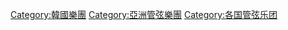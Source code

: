 [[Category:韓國樂團|Category:韓國樂團]]
[[Category:亞洲管弦樂團|Category:亞洲管弦樂團]]
[[Category:各国管弦乐团|Category:各国管弦乐团]]